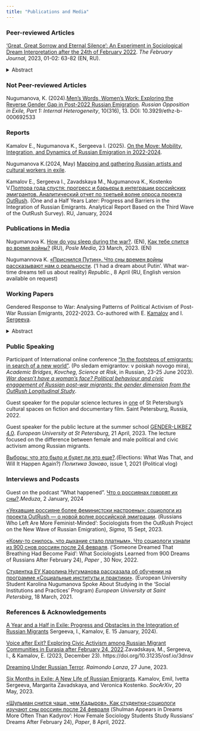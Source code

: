 ```yaml
---
title: "Publications and Media"
---
```


<!-- This css code to control size of the page title. Here it is 0 to make it invisible -->

```{=html}
<style>
.title {
  font-size: 0px;
}
</style>
```
### **Peer-reviewed Articles**

['Great, Great Sorrow and Eternal Silence': An Experiment in Sociological Dream Interpretation after the 24th of February 2022](https://thefebruaryjournal.org/en/article/85). *The February Journal*, 2023, 01-02: 63-82 (EN, RU).

<details>

<summary>Abstract</summary>

*The article is devoted to reflecting on silence and speaking in the dreams of people in Russia after the 24th of February 2022. Our two-stage analysis of dream narratives and dreamers' comments on them uncovers several key topics related to speaking and silence. Interpreting them with the apparatus of sociology, we conclude that these dreams provide a space for restoring agency that had been lost in real life.*

</details>

### Not Peer-reviewed Articles
Nugumanova, K. (2024).[Men’s Words, Women’s Work: Exploring the Reverse Gender Gap in Post-2022 Russian Emigration](https://css.ethz.ch/content/dam/ethz/special-interest/gess/cis/center-for-securities-studies/pdfs/Russian_Analytical_Digest_316.pdf). *Russian Opposition in Exile, Part 1: Internal Heterogeneity*, 10(316), 13.  DOI: 10.3929/ethz-b-000692533

### **Reports**

Kamalov E., Nugumanova K., Sergeeva I. (2025). [On the Move: Mobility, Integration, and Dynamics of Russian Emigration in 2022-2024](https://outrush.io/report_march_2025_eng). 

Nugumanova K.(2024, May) [Mapping and gathering Russian artists and cultural workers in exile](https://outrush.io/report_artists_2024). 

Kamalov E., Sergeeva I., Zavadskaya M., Nugumanova K., Kostenko V.[Полтора года спустя: прогресс и барьеры в интеграции российских эмигрантов. Аналитический отчет по третьей волне опроса проекта OutRush](https://outrush.io/report_january_2024). (One and a Half Years Later: Progress and Barriers in the Integration of Russian Emigrants. Analytical Report Based on the Third Wave of the OutRush Survey). RU, January, 2024

### **Publications in Media**

Nugumanova K. [How do you sleep during the war?](https://posle.media/language/en/how-do-you-sleep-during-the-war/). (EN),
[Как тебе спится во время войны?](https://posle.media/kak-tebe-spitsya-vo-vremya-vojny/) (RU), *Posle Media*, 23 March, 2023. (EN)

Nugumannova K. [«Приснился Путин». Что сны времен войны рассказывают нам о реальности](https://republic.ru/posts/107912). ('I had a dream about Putin'. What war-time dreams tell us about reality) *Republic.*, 8 April (RU, English version available on request)

### **Working Papers**

Gendered Response to War: Analysing Patterns of Political Activism of Post-War Russian Emigrants, 2022-2023. Co-authored with E. [Kamalov](https://emilkamalov.github.io/) and I. [Sergeeva](https://www.eui.eu/people?id=ivetta-sergeeva).

<details>

<summary>Abstract</summary>

*In the wake of Russia's invasion of Ukraine, gender dynamics in political activism have come to the fore. While the media has reported extensively on the rise of a feminist anti-war resistance movement, the question remains whether there are indeed tangible gender differences in the political behaviour of post-war migrants and, if so, what factors underpin these differences. Although historical narratives depict politics as a predominantly male domain, with women traditionally showing lower levels of political engagement, recent shifts suggest a more complex landscape. Analyzing data from the OutRush panel survey, this study reveals that women, despite reporting heightened feelings of depression and a bleak outlook, consistently exhibit increased political and civic activism compared to men---except in assistance to fellow Russians. Intriguingly, conventional indicators, such as political interest and trust, displayed no gender disparity. A regression analysis posits that feelings of responsibility and the urge for reparations account for the observed gender gap, suggesting that these emotions might play a pivotal role in fueling women's political fervor. To refine our understanding of gendered motivations, a forthcoming Blinder-Oaxaca decomposition analysis will examine whether emotions such as responsibility and reparations drive political and civic engagement differently across genders. The quantitative data is complemented by extensive qualitative research, including interviews with numerous feminist anti-war resistance activists. These interviews explore their personal views on the contrasting experiences of male and female activists, and examines how gender norms and institutional frameworks in their host countries either support or hinder their activist endeavours. This research hopes to illuminate the intricate tapestry of gendered political activism in post-war migration scenarios.*

</details>

### **Public Speaking**

Participant of International online conference ["In the footsteps of emigrants: in search of a new world"](http://www.academicbridges.sbs/?page_id=290&lang=ru). (Po sledam emigrantov: v poiskah novogo mira), *Academic Bridges*, *Kovcheg*, *Science at Risk*, in Russian, 23-25 June 2023). [*War doesn't have a woman's face? Political behaviour and civic engagement of Russian post-war migrants: the gender dimension from the OutRush Longitudinal Study*](https://www.youtube.com/watch?v=1xf0jzZnG_U).

Guest speaker for the popular science lectures in [one](https://gdebabulya.ru/) of St Petersburg's cultural spaces on fiction and documentary film. Saint Petersburg, Russia, 2022.

Guest speaker for the public lecture at the summer school [GENDER-LIKBEZ 4.0](https://eusp.org/projects/gender-likbez). *European University at St Petersburg*, 21 April, 2023. The lecture focused on the difference between female and male political and civic activism among Russian migrants.

[Выборы: что это было и будет ли это еще?](https://www.youtube.com/watch?v=M5xh4NUUk_4).(Elections: What Was That, and Will It Happen Again?) *Политика Заново*, issue 1, 2021 (Political vlog)

### **Interviews and Podcasts**

Guest on the podcast "What happened". [Что о россиянах говорят их сны?](https://www.youtube.com/watch?v=_9P0T40goSE).*Meduza*, 2 January, 2024

[«Уехавшие россияне более феминистски настроены»: социологи из проекта OutRush --- о новой волне российской эмиграции](https://syg.ma/@feminist-anti-war-resistance/uiekhavshiie-rossiianie-bolieie-fieministski-nastroieny-sotsiologhi-iz-proiekta-outrush-o-novoi-volnie-rossiiskoi-emighratsii). (Russians Who Left Are More Feminist-Minded’: Sociologists from the OutRush Project on the New Wave of Russian Emigration), *Sigma*, 15 Sept, 2023.

[«Кому-то снилось, что дыхание стало платным». Что социологи узнали из 900 снов россиян после 24 февраля](https://paperpaper.ru/komu-to-snilos-chto-dyhanie-stalo-pla/). (‘Someone Dreamed That Breathing Had Become Paid’: What Sociologists Learned from 900 Dreams of Russians After February 24), *Paper* , 30 Nov, 2022.

[Студентка ЕУ Каролина Нугуманова рассказала об обучении на программе «Социальные институты и практики»](https://eusp.org/news/studentka-eu-karolina-nugumanova-rasskazala-ob-obuchenii-na-programme-socialnye-instituty-i-praktiki). (European University Student Karolina Nugumanova Spoke About Studying in the ‘Social Institutions and Practices’ Program) *European University at Saint Petersbirg*, 18 March, 2021.

### **References & Acknowledgements**

[A Year and a Half in Exile: Progress and Obstacles in the Integration of Russian Migrants](https://outrush.io/memo_january_2024) Sergeeva, I., Kamalov, E. 15 January, 2024).

[Voice after Exit? Exploring Civic Activism among Russian Migrant Communities in Eurasia after February 24, 2022](https://osf.io/preprints/socarxiv/3dnsv).Zavadskaya, M., Sergeeva, I., & Kamalov, E. (2023, December 23). https://doi.org/10.31235/osf.io/3dnsv

[Dreaming Under Russian Terror](https://www.museumofdreams.org/dreaming-under-russian-terror). *Raimondo Lanza*, 27 June, 2023.

[Six Months in Exile: A New Life of Russian Emigrants](https://drive.google.com/file/d/17MawIn4q9ONNBbRBU2gN1NUItj2Zro4N/view). Kamalov, Emil, Ivetta Sergeeva, Margarita Zavadskaya, and Veronica Kostenko. *SocArXiv*, 20 May, 2023.

[«Шульман снится чаще, чем Кадыров». Как студентки-социологи изучают сны россиян после 24 февраля](https://paperpaper.ru/shulman-snitsya-chashe-chem-kadyrov-kak/) (Shulman Appears in Dreams More Often Than Kadyrov’: How Female Sociology Students Study Russians' Dreams After February 24), *Paper*, 8 April, 2022.
